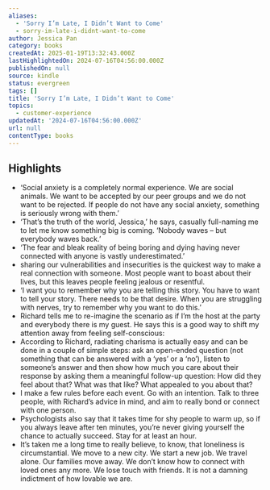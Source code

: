 ```yaml
---
aliases:
  - 'Sorry I’m Late, I Didn’t Want to Come'
  - sorry-im-late-i-didnt-want-to-come
author: Jessica Pan
category: books
createdAt: 2025-01-19T13:32:43.000Z
lastHighlightedOn: 2024-07-16T04:56:00.000Z
publishedOn: null
source: kindle
status: evergreen
tags: []
title: 'Sorry I’m Late, I Didn’t Want to Come'
topics:
  - customer-experience
updatedAt: '2024-07-16T04:56:00.000Z'
url: null
contentType: books
---
```

## Highlights

- ‘Social anxiety is a completely normal experience. We are social animals. We want to be accepted by our peer groups and we do not want to be rejected. If people do not have any social anxiety, something is seriously wrong with them.’
- ‘That’s the truth of the world, Jessica,’ he says, casually full-naming me to let me know something big is coming. ‘Nobody waves – but everybody waves back.’
- ‘The fear and bleak reality of being boring and dying having never connected with anyone is vastly underestimated.’
- sharing our vulnerabilities and insecurities is the quickest way to make a real connection with someone. Most people want to boast about their lives, but this leaves people feeling jealous or resentful.
- ‘I want you to remember why you are telling this story. You have to want to tell your story. There needs to be that desire. When you are struggling with nerves, try to remember why you want to do this.’
- Richard tells me to re-imagine the scenario as if I’m the host at the party and everybody there is my guest. He says this is a good way to shift my attention away from feeling self-conscious:
- According to Richard, radiating charisma is actually easy and can be done in a couple of simple steps: ask an open-ended question (not something that can be answered with a ‘yes’ or a ‘no’), listen to someone’s answer and then show how much you care about their response by asking them a meaningful follow-up question: How did they feel about that? What was that like? What appealed to you about that?
- I make a few rules before each event. Go with an intention. Talk to three people, with Richard’s advice in mind, and aim to really bond or connect with one person.
- Psychologists also say that it takes time for shy people to warm up, so if you always leave after ten minutes, you’re never giving yourself the chance to actually succeed. Stay for at least an hour.
- It’s taken me a long time to really believe, to know, that loneliness is circumstantial. We move to a new city. We start a new job. We travel alone. Our families move away. We don’t know how to connect with loved ones any more. We lose touch with friends. It is not a damning indictment of how lovable we are.
